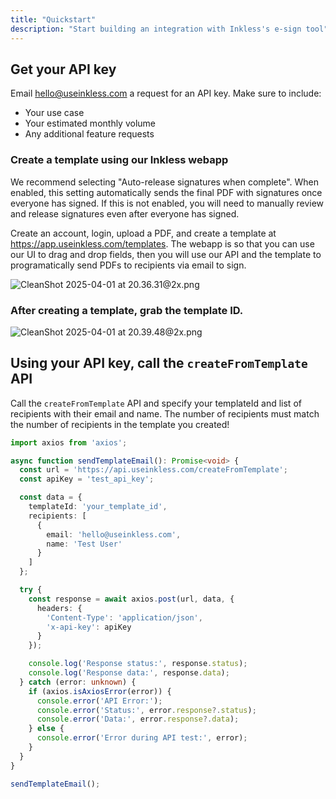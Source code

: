 ```yaml
---
title: "Quickstart"
description: "Start building an integration with Inkless's e-sign tool"
---
```


## Get your API key

Email [hello@useinkless.com](mailto:hello@useinkless.com) a request for an API key. Make sure to include:

- Your use case
- Your estimated monthly volume
- Any additional feature requests

### Create a template using our Inkless webapp

<Note>
We recommend selecting "Auto-release signatures when complete". When enabled, this setting automatically sends the final PDF with signatures once everyone has signed. If this is not enabled, you will need to manually review and release signatures even after everyone has signed.
</Note>

Create an account, login, upload a PDF, and create a template at https://app.useinkless.com/templates. The webapp is so that you can use our UI to drag and drop fields, then you will use our API and the template to programatically send PDFs to recipients via email to sign.

![CleanShot 2025-04-01 at 20.36.31@2x.png](/CleanShot2025-04-01at20.36.31@2x.png)

### After creating a template, grab the template ID.

![CleanShot 2025-04-01 at 20.39.48@2x.png](/CleanShot2025-04-01at20.39.48@2x.png)

## Using your API key, call the `createFromTemplate` API

Call the `createFromTemplate` API and specify your templateId and list of recipients with their email and name. The number of recipients must match the number of recipients in the template you created\!

```typescript
import axios from 'axios';

async function sendTemplateEmail(): Promise<void> {
  const url = 'https://api.useinkless.com/createFromTemplate';
  const apiKey = 'test_api_key';

  const data = {
    templateId: 'your_template_id',
    recipients: [
      {
        email: 'hello@useinkless.com',
        name: 'Test User'
      }
    ]
  };

  try {
    const response = await axios.post(url, data, {
      headers: {
        'Content-Type': 'application/json',
        'x-api-key': apiKey
      }
    });

    console.log('Response status:', response.status);
    console.log('Response data:', response.data);
  } catch (error: unknown) {
    if (axios.isAxiosError(error)) {
      console.error('API Error:');
      console.error('Status:', error.response?.status);
      console.error('Data:', error.response?.data);
    } else {
      console.error('Error during API test:', error);
    }
  }
}

sendTemplateEmail();